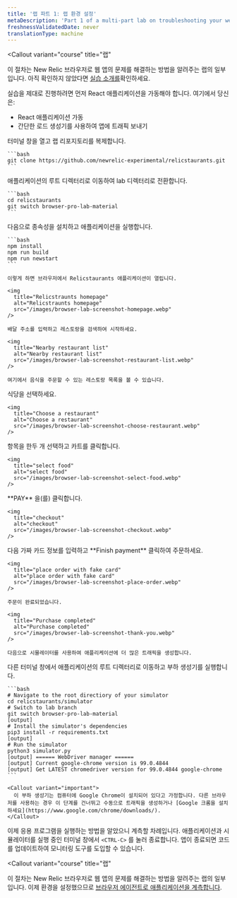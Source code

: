 ```yaml
---
title: '랩 파트 1: 랩 환경 설정'
metaDescription: 'Part 1 of a multi-part lab on troubleshooting your website: Spin up your test app and simulator'
freshnessValidatedDate: never
translationType: machine
---
```


<Callout
  variant="course"
  title="랩"
>
  이 절차는 New Relic 브라우저로 웹 앱의 문제를 해결하는 방법을 알려주는 랩의 일부입니다. 아직 확인하지 않았다면 [실습 소개를](/docs/browser/new-relic-browser/lab/over-view/)확인하세요.
</Callout>

실습을 제대로 진행하려면 먼저 React 애플리케이션을 가동해야 합니다. 여기에서 당신은:

* React 애플리케이션 가동
* 간단한 로드 생성기를 사용하여 앱에 트래픽 보내기

<Steps>
  <Step>
    터미널 창을 열고 랩 리포지토리를 복제합니다.

    ```bash
    git clone https://github.com/newrelic-experimental/relicstaurants.git
    ```
  </Step>

  <Step>
    애플리케이션의 루트 디렉터리로 이동하여 lab 디렉터리로 전환합니다.

    ```bash
    cd relicstaurants
    git switch browser-pro-lab-material
    ```
  </Step>

  <Step>
    다음으로 종속성을 설치하고 애플리케이션을 실행합니다.

    ```bash
    npm install
    npm run build
    npm run newstart
    ```

    이렇게 하면 브라우저에서 Relicstaurants 애플리케이션이 열립니다.

    <img
      title="Relicstraunts homepage"
      alt="Relicstraunts homepage"
      src="/images/browser-lab-screenshot-homepage.webp"
    />

    배달 주소를 입력하고 레스토랑을 검색하여 시작하세요.

    <img
      title="Nearby restaurant list"
      alt="Nearby restaurant list"
      src="/images/browser-lab-screenshot-restaurant-list.webp"
    />

    여기에서 음식을 주문할 수 있는 레스토랑 목록을 볼 수 있습니다.
  </Step>

  <Step>
    식당을 선택하세요.

    <img
      title="Choose a restaurant"
      alt="Choose a restaurant"
      src="/images/browser-lab-screenshot-choose-restaurant.webp"
    />
  </Step>

  <Step>
    항목을 한두 개 선택하고 카트를 클릭합니다.

    <img
      title="select food"
      alt="select food"
      src="/images/browser-lab-screenshot-select-food.webp"
    />
  </Step>

  <Step>
    <DNT>**PAY**</DNT> 을(를) 클릭합니다.

    <img
      title="checkout"
      alt="checkout"
      src="/images/browser-lab-screenshot-checkout.webp"
    />
  </Step>

  <Step>
    다음 가짜 카드 정보를 입력하고 <DNT>**Finish payment**</DNT> 클릭하여 주문하세요.

    <img
      title="place order with fake card"
      alt="place order with fake card"
      src="/images/browser-lab-screenshot-place-order.webp"
    />

    주문이 완료되었습니다.

    <img
      title="Purchase completed"
      alt="Purchase completed"
      src="/images/browser-lab-screenshot-thank-you.webp"
    />

    다음으로 시뮬레이터를 사용하여 애플리케이션에 더 많은 트래픽을 생성합니다.
  </Step>

  <Step>
    다른 터미널 창에서 애플리케이션의 루트 디렉터리로 이동하고 부하 생성기를 실행합니다.

    ```bash
    # Navigate to the root directiory of your simulator
    cd relicstaurants/simulator
    # Switch to lab branch
    git switch browser-pro-lab-material
    [output]
    # Install the simulator's dependencies
    pip3 install -r requirements.txt
    [output]
    # Run the simulator
    python3 simulator.py
    [output] ====== WebDriver manager ======
    [output] Current google-chrome version is 99.0.4844
    [output] Get LATEST chromedriver version for 99.0.4844 google-chrome
    ```

    <Callout variant="important">
      이 부하 생성기는 컴퓨터에 Google Chrome이 설치되어 있다고 가정합니다. 다른 브라우저를 사용하는 경우 이 단계를 건너뛰고 수동으로 트래픽을 생성하거나 [Google 크롬을 설치하세요](https://www.google.com/chrome/downloads/).
    </Callout>
  </Step>
</Steps>

이제 응용 프로그램을 실행하는 방법을 알았으니 계측할 차례입니다. 애플리케이션과 시뮬레이터를 실행 중인 터미널 창에서 `<CTRL-C>` 를 눌러 종료합니다. 앱이 종료되면 코드를 업데이트하여 모니터링 도구를 도입할 수 있습니다.

<Callout
  variant="course"
  title="랩"
>
  이 절차는 New Relic 브라우저로 웹 앱의 문제를 해결하는 방법을 알려주는 랩의 일부입니다. 이제 환경을 설정했으므로 [브라우저 에이전트로 애플리케이션을 계측합니다](/docs/browser/new-relic-browser/lab/install-browser-agent/).
</Callout>
